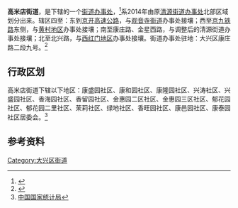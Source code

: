 {{中国乡级行政区
|行政区全称 = 高米店街道
|景观照片文件名 = 
|景观照片描述 = 
|汉语拼音 = 
|其他语言 = 
|其他语言名称 = 
|旧称 = 
|地名出处 = 
|位置图文件名 = 
|位置图描述 = 
|自定义图片= 
|建置时间 = 
|政府驻地 = 
|毗邻 = 
|总面积 = 
|总人口 = 
|总人口年份 = 
|户籍人口 = 
|户籍人口年份 = 
|常住人口 = 
|常住人口年份 = 
|人口密度 = 
|GDP = 
|GDP年份 = 
|邮政编码 = 102600
|电话区号 = 10
|官方网站 = 
|网站名称 = 
|11/01/15/011/000}}

'''高米店街道'''，是{{PRC admin/fullname|11/01/15/011/000|3}}下辖的一个[[街道办事处|街道办事处]]，<ref>{{PRC admin/ref sgc|{{PRC admin/parent|11/01/15/011/000}}}}</ref>系2014年由原[[清源街道_(北京市)|清源街道办事处]]北部区域划分出来。辖区四至：东到[[京开高速公路|京开高速公路]]，与[[观音寺街道|观音寺街道]]办事处接壤；西至[[京九铁路|京九铁路]]东侧，与[[黄村地区|黄村地区]]办事处接壤；南至康庄路、金星西路，与调整后的清源街道办事处接壤；北至北兴路，与[[西红门地区|西红门地区]]办事处接壤。街道办事处驻地：大兴区康庄路二段九号。<ref>{{Cite web |url=http://www.bjmzj.gov.cn/news/root/jsshjz/2015-05/113505.shtml |title=北京市民政局关于调整朝阳区来广营和崔各庄地区行政区划的批复 |access-date=2016-08-12 |archive-url=https://web.archive.org/web/20161129231246/http://www.bjmzj.gov.cn/news/root/jsshjz/2015-05/113505.shtml |archive-date=2016-11-29 |dead-url=yes }}</ref>
== 行政区划 ==
高米店街道下辖以下地区：康盛园社区、康和园社区、康隆园社区、兴涛社区、兴盛园社区、香海园社区、香留园社区、金惠园二区社区、金惠园三区社区、郁花园社区、郁花园二里社区、茉莉社区、绿地社区、香旺园社区、康邑园社区、康泰园社区居委会。<ref>[http://www.stats.gov.cn/tjsj/tjbz/tjyqhdmhcxhfdm/2015/11/01/15/110115011.html 中国国家统计局]</ref>
== 参考资料 ==
{{Reflist|2}}

{{大兴区行政区划}}
{{北京行政区划小作品}}

[[Category:大兴区街道|Category:大兴区街道]]